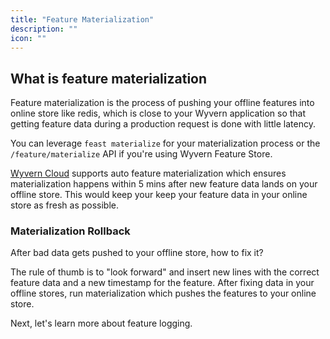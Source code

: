 ```yaml
---
title: "Feature Materialization"
description: ""
icon: ""
---
```


## What is feature materialization

Feature materialization is the process of pushing your offline features into online store like redis, which is close to your Wyvern application so that getting feature data during a production request is done with little latency.

You can leverage `feast materialize` for your materialization process or the `/feature/materialize` API if you're using Wyvern Feature Store.

[Wyvern Cloud](https://www.wyvern.ai) supports auto feature materialization which ensures materialization happens within 5 mins after new feature data lands on your offline store. This would keep your keep your feature data in your online store as fresh as possible.

### Materialization Rollback

After bad data gets pushed to your offline store, how to fix it?

The rule of thumb is to "look forward" and insert new lines with the correct feature data and a new timestamp for the feature. After fixing data in your offline stores, run materialization which pushes the features to your online store.

Next, let's learn more about feature logging.
